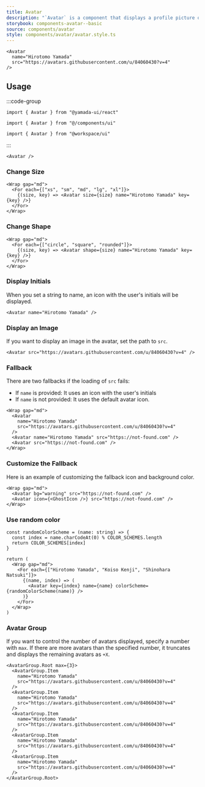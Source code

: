 ```yaml
---
title: Avatar
description: "`Avatar` is a component that displays a profile picture or an icon with initials representing a user."
storybook: components-avatar--basic
source: components/avatar
style: components/avatar/avatar.style.ts
---
```


```tsx preview
<Avatar
  name="Hirotomo Yamada"
  src="https://avatars.githubusercontent.com/u/84060430?v=4"
/>
```

## Usage

:::code-group

```tsx [package]
import { Avatar } from "@yamada-ui/react"
```

```tsx [alias]
import { Avatar } from "@/components/ui"
```

```tsx [monorepo]
import { Avatar } from "@workspace/ui"
```

:::

```tsx
<Avatar />
```

### Change Size

```tsx preview
<Wrap gap="md">
  <For each={["xs", "sm", "md", "lg", "xl"]}>
    {(size, key) => <Avatar size={size} name="Hirotomo Yamada" key={key} />}
  </For>
</Wrap>
```

### Change Shape

```tsx preview
<Wrap gap="md">
  <For each={["circle", "square", "rounded"]}>
    {(size, key) => <Avatar shape={size} name="Hirotomo Yamada" key={key} />}
  </For>
</Wrap>
```

### Display Initials

When you set a string to name, an icon with the user's initials will be displayed.

```tsx preview
<Avatar name="Hirotomo Yamada" />
```

### Display an Image

If you want to display an image in the avatar, set the path to `src`.

```tsx preview
<Avatar src="https://avatars.githubusercontent.com/u/84060430?v=4" />
```

### Fallback

There are two fallbacks if the loading of `src` fails:

- If `name` is provided: It uses an icon with the user's initials
- If `name` is not provided: It uses the default avatar icon.

```tsx preview
<Wrap gap="md">
  <Avatar
    name="Hirotomo Yamada"
    src="https://avatars.githubusercontent.com/u/84060430?v=4"
  />
  <Avatar name="Hirotomo Yamada" src="https://not-found.com" />
  <Avatar src="https://not-found.com" />
</Wrap>
```

### Customize the Fallback

Here is an example of customizing the fallback icon and background color.

```tsx preview
<Wrap gap="md">
  <Avatar bg="warning" src="https://not-found.com" />
  <Avatar icon={<GhostIcon />} src="https://not-found.com" />
</Wrap>
```

### Use random color

```tsx preview functional
const randomColorScheme = (name: string) => {
  const index = name.charCodeAt(0) % COLOR_SCHEMES.length
  return COLOR_SCHEMES[index]
}

return (
  <Wrap gap="md">
    <For each={["Hirotomo Yamada", "Koiso Kenji", "Shinohara Natsuki"]}>
      {(name, index) => (
        <Avatar key={index} name={name} colorScheme={randomColorScheme(name)} />
      )}
    </For>
  </Wrap>
)
```

### Avatar Group

If you want to control the number of avatars displayed, specify a number with `max`. If there are more avatars than the specified number, it truncates and displays the remaining avatars as `+X`.

```tsx preview
<AvatarGroup.Root max={3}>
  <AvatarGroup.Item
    name="Hirotomo Yamada"
    src="https://avatars.githubusercontent.com/u/84060430?v=4"
  />
  <AvatarGroup.Item
    name="Hirotomo Yamada"
    src="https://avatars.githubusercontent.com/u/84060430?v=4"
  />
  <AvatarGroup.Item
    name="Hirotomo Yamada"
    src="https://avatars.githubusercontent.com/u/84060430?v=4"
  />
  <AvatarGroup.Item
    name="Hirotomo Yamada"
    src="https://avatars.githubusercontent.com/u/84060430?v=4"
  />
  <AvatarGroup.Item
    name="Hirotomo Yamada"
    src="https://avatars.githubusercontent.com/u/84060430?v=4"
  />
</AvatarGroup.Root>
```
